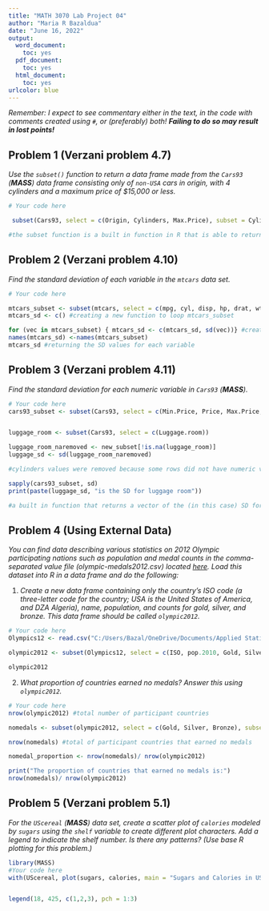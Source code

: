 ---
title: "MATH 3070 Lab Project 04"
author: "Maria R Bazaldua"
date: "June 16, 2022"
output:
  word_document:
    toc: yes
  pdf_document:
    toc: yes
  html_document:
    toc: yes
urlcolor: blue
---

*Remember: I expect to see commentary either in the text, in the code with comments created using `#`, or (preferably) both! **Failing to do so may result in lost points!***

## Problem 1 (Verzani problem 4.7)
*Use the `subset()` function to return a data frame made from the `Cars93` (**MASS**) data frame consisting only of `non-USA` cars in origin, with 4 cylinders and a maximum price of \$15,000 or less.*

```{r, tidy=TRUE,error=TRUE}
# Your code here

 subset(Cars93, select = c(Origin, Cylinders, Max.Price), subset = Cylinders == 4 & Origin == "non-USA" & Max.Price <= 15)

#the subset function is a built in function in R that is able to return a data from selected data. The selected data can be further specified by using another subsection function. 
```

## Problem 2 (Verzani problem 4.10)
*Find the standard deviation of each variable in the `mtcars` data set.*

```{r, tidy=TRUE, error=TRUE}
# Your code here

mtcars_subset <- subset(mtcars, select = c(mpg, cyl, disp, hp, drat, wt, qsec, vs, am, gear, carb)) #creating a subset so only numeric variables are used for the standard deviation function
mtcars_sd <- c() #creating a new function to loop mtcars_subset

for (vec in mtcars_subset) { mtcars_sd <- c(mtcars_sd, sd(vec))} #creating the loop that will return the SD for each column of numeric values 
names(mtcars_sd) <-names(mtcars_subset) 
mtcars_sd #returning the SD values for each variable


```

## Problem 3 (Verzani problem 4.11)
*Find the standard deviation for each numeric variable in `Cars93` (**MASS**).*

```{r, tidy=TRUE, error=TRUE}
# Your code here
cars93_subset <- subset(Cars93, select = c(Min.Price, Price, Max.Price, MPG.city, MPG.highway, EngineSize, Horsepower, RPM, Rev.per.mile, Fuel.tank.capacity, Passengers, Length, Wheelbase, Width, Turn.circle, Weight))


luggage_room <- subset(Cars93, select = c(Luggage.room))

luggage_room_naremoved <- new_subset[!is.na(luggage_room)]
luggage_sd <- sd(luggage_room_naremoved)

#cylinders values were removed because some rows did not have numeric valuables (eg. rotary)

sapply(cars93_subset, sd)
print(paste(luggage_sd, "is the SD for luggage room"))

#a built in function that returns a vector of the (in this case) SD for each numeric variable 


```

## Problem 4 (Using External Data)
*You can find data describing various statistics on 2012 Olympic participating nations such as population and medal counts in the comma-separated value file (olympic-medals2012.csv) located [here](http://introcs.cs.princeton.edu/java/data/olympic-medals2012.csv).  Load this dataset into R in a data frame and do the following:*

1. *Create a new data frame containing only the country's ISO code (a three-letter code for the country; USA is the United States of America, and DZA Algeria), name, population, and counts for gold, silver, and bronze. This data frame should be called `olympic2012`.*

```{r, tidy=TRUE, error=TRUE}
# Your code here
Olympics12 <- read.csv("C:/Users/Bazal/OneDrive/Documents/Applied Statistics/Labs/Project and lab 4/olympic-medals2012.csv") #because the 2012 Olympics Medal information was not in the main working directory had to set path to read CSV file assigning file to olympics12 variable

olympic2012 <- subset(Olympics12, select = c(ISO, pop.2010, Gold, Silver, Bronze)) #creating a new data frame containing ISO code, 2010 population, and medal counts 

olympic2012

```

2. *What proportion of countries earned no medals? Answer this using `olympic2012`.*

```{r, tidy=TRUE, error=TRUE}
# Your code here
nrow(olympic2012) #total number of participant countries 

nomedals <- subset(olympic2012, select = c(Gold, Silver, Bronze), subset = Gold == 0 & Silver == 0 & Bronze == 0) #getting the subset of countries that got no medals 

nrow(nomedals) #total of participant countries that earned no medals 

nomedal_proportion <- nrow(nomedals)/ nrow(olympic2012)

print("The proportion of countries that earned no medals is:")
nrow(nomedals)/ nrow(olympic2012)

```



## Problem 5 (Verzani problem 5.1)
*For the `UScereal` (**MASS**) data set, create a scatter plot of `calories` modeled by `sugars` using the `shelf` variable to create different plot characters. Add a legend to indicate the shelf number. Is there any patterns? (Use base R plotting for this problem.)*

```{r, tidy=TRUE, error=TRUE}
library(MASS)
#Your code here
with(UScereal, plot(sugars, calories, main = "Sugars and Calories in USCereals", pch = shelf))


legend(18, 425, c(1,2,3), pch = 1:3)
```

